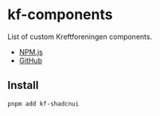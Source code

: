 
<Meta title="kf-components/Introduction" />

# kf-components

List of custom Kreftforeningen components.

- [NPM.js](ttps://www.npmjs.com/package/kf-react-components)
- [GitHub](https://github.com/kreftforeningen/kf-react-components)

## Install

```
pnpm add kf-shadcnui
```
